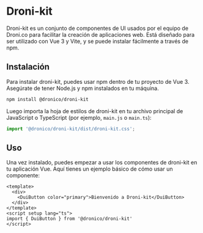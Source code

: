 
<Meta title="Start" />

# Droni-kit

Droni-kit es un conjunto de componentes de UI usados por el equipo de Droni.co para facilitar la creación de aplicaciones web. Está diseñado para ser utilizado con Vue 3 y Vite, y se puede instalar fácilmente a través de npm.

## Instalación

Para instalar droni-kit, puedes usar npm dentro de tu proyecto de Vue 3. Asegúrate de tener Node.js y npm instalados en tu máquina.

```bash
npm install @dronico/droni-kit
```

Luego importa la hoja de estilos de droni-kit en tu archivo principal de JavaScript o TypeScript (por ejemplo, `main.js` o `main.ts`):

```javascript
import '@dronico/droni-kit/dist/droni-kit.css';
```

## Uso

Una vez instalado, puedes empezar a usar los componentes de droni-kit en tu aplicación Vue. Aquí tienes un ejemplo básico de cómo usar un componente:

```vue
<template>
  <div>
    <DuiButton color="primary">Bienvenido a Droni-kit</DuiButton>
  </div>
</template>
<script setup lang="ts">
import { DuiButton } from '@dronico/droni-kit'
</script>
```